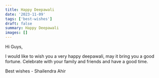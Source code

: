 ```yaml
---
title: Happy Deepawali
date: '2023-11-09'
tags: ['best-wishes']
draft: false
summary: Happy Deepawali
images: []
---
```


Hi Guys,

I would like to wish you a very happy deepawali, may it bring you a good fortune.
Celebrate with your family and friends and have a good time.

Best wishes - Shailendra Ahir
